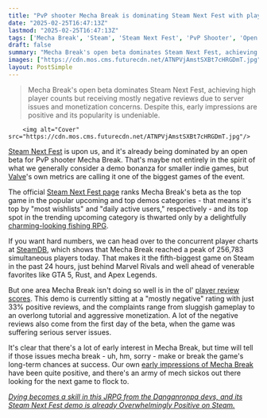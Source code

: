 ```yaml
---
title: "PvP shooter Mecha Break is dominating Steam Next Fest with player numbers matching Marvel Rivals and GTA 5 even as it suffers mostly negative reviews"
date: "2025-02-25T16:47:13Z"
lastmod: "2025-02-25T16:47:13Z"
tags: ['Mecha Break', 'Steam', 'Steam Next Fest', 'PvP Shooter', 'Open Beta', 'Indie Game']
draft: false
summary: "Mecha Break's open beta dominates Steam Next Fest, achieving high player counts but receiving mostly negative reviews due to server issues and monetization concerns.  Despite this, early impressions are positive and its popularity is undeniable."
images: ["https://cdn.mos.cms.futurecdn.net/ATNPVjAmstSXBt7cHRGDmT.jpg"]
layout: PostSimple
---
```

> Mecha Break's open beta dominates Steam Next Fest, achieving high player counts but receiving mostly negative reviews due to server issues and monetization concerns.  Despite this, early impressions are positive and its popularity is undeniable.


        <img alt="Cover" src="https://cdn.mos.cms.futurecdn.net/ATNPVjAmstSXBt7cHRGDmT.jpg"/>
        
[Steam Next Fest](https://www.gamesradar.com/games/steam-next-fest-guide/) is upon us, and it's already being dominated by an open beta for PvP shooter Mecha Break. That's maybe not entirely in the spirit of what we generally consider a demo bonanza for smaller indie games, but [Valve](https://www.gamesradar.com/tag/valve/)'s own metrics are calling it one of the biggest games of the event.

The official [Steam Next Fest page](https://store.steampowered.com/sale/nextfest?tab=23) ranks Mecha Break's beta as the top game in the popular upcoming and top demos categories - that means it's top by "most wishlists" and "daily active users," respectively - and its top spot in the trending upcoming category is thwarted only by a delightfully [charming-looking fishing RPG](https://store.steampowered.com/app/2393160/Nice_Day_for_Fishing/).

If you want hard numbers, we can head over to the concurrent player charts at [SteamDB](https://steamdb.info/app/2870990/charts/), which shows that Mecha Break reached a peak of 256,783 simultaneous players today. That makes it the fifth-biggest game on Steam in the past 24 hours, just behind Marvel Rivals and well ahead of venerable favorites like GTA 5, Rust, and Apex Legends.

But one area Mecha Break isn't doing so well is in the ol' [player review scores](https://store.steampowered.com/app/2870990/Mecha_BREAK_Demo/#app_reviews_hash). This demo is currently sitting at a "mostly negative" rating with just 33% positive reviews, and the complaints range from sluggish gameplay to an overlong tutorial and aggressive monetization. A lot of the negative reviews also come from the first day of the beta, when the game was suffering serious server issues.

It's clear that there's a lot of early interest in Mecha Break, but time will tell if those issues mecha break - uh, hm, sorry - make or break the game's long-term chances at success. Our own [early impressions of Mecha Break](https://www.gamesradar.com/games/action/for-mechas-this-will-be-a-breakthrough-mecha-break-impresses-across-its-chaotic-6v6-action-and-revamped-mashmak-extraction-mode/) have been quite positive, and there's an army of mech sickos out there looking for the next game to flock to.

[<em>Dying becomes a skill in this JRPG from the Danganronpa devs, and its Steam Next Fest demo is already Overwhelmingly Positive on Steam.</em>](https://www.gamesradar.com/games/rpg/dying-becomes-a-skill-in-this-jrpg-from-the-danganronpa-devs-and-its-steam-next-fest-demo-is-already-overwhelmingly-positive-on-steam/)
        